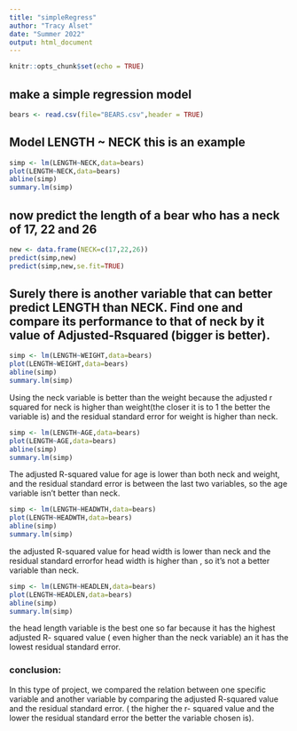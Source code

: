 ```yaml
---
title: "simpleRegress"
author: "Tracy Alset"
date: "Summer 2022"
output: html_document
---
```


```r
knitr::opts_chunk$set(echo = TRUE)
```

## make a simple regression model

```r
bears <- read.csv(file="BEARS.csv",header = TRUE)
```

## Model LENGTH ~ NECK  this is an example  

```r
simp <- lm(LENGTH~NECK,data=bears)
plot(LENGTH~NECK,data=bears)
abline(simp)
summary.lm(simp)
```

## now predict the length of a bear who has a neck of 17, 22 and 26


```r
new <- data.frame(NECK=c(17,22,26))
predict(simp,new)
predict(simp,new,se.fit=TRUE)
```
## Surely there is another variable that can better predict LENGTH than NECK. Find one and compare its performance to that of neck by it value of Adjusted-Rsquared (bigger is better).


```r
simp <- lm(LENGTH~WEIGHT,data=bears)
plot(LENGTH~WEIGHT,data=bears)
abline(simp)
summary.lm(simp)
```

Using the neck variable is better than the weight because the adjusted r squared for neck is higher than weight(the closer it is to 1 the better the variable is) and the residual standard error for weight is higher than neck.

```r
simp <- lm(LENGTH~AGE,data=bears)
plot(LENGTH~AGE,data=bears)
abline(simp)
summary.lm(simp)
```


The adjusted  R-squared value for age is lower than both neck and weight, and the residual standard error is between the last two variables, so the age variable isn't better than neck.

```r
simp <- lm(LENGTH~HEADWTH,data=bears)
plot(LENGTH~HEADWTH,data=bears)
abline(simp)
summary.lm(simp)
```

the adjusted R-squared value for head width is lower than neck and the residual standard errorfor head width is higher than , so it's not a better variable than neck.


```r
simp <- lm(LENGTH~HEADLEN,data=bears)
plot(LENGTH~HEADLEN,data=bears)
abline(simp)
summary.lm(simp)
```

the head length variable is the best one so far because it has the highest adjusted R- squared value ( even higher than the neck variable) an it has the lowest residual standard error.


### conclusion:
In this type of project, we compared the relation between one specific variable and another variable by comparing the adjusted R-squared value and the residual standard error. ( the higher the r- squared value and the lower the residual standard error the better the variable chosen is).


